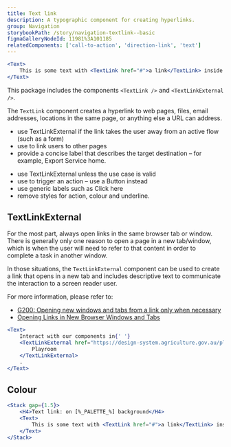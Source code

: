 ```yaml
---
title: Text link
description: A typographic component for creating hyperlinks.
group: Navigation
storybookPath: /story/navigation-textlink--basic
figmaGalleryNodeId: 11981%3A101185
relatedComponents: ['call-to-action', 'direction-link', 'text']
---
```


```jsx live
<Text>
	This is some text with <TextLink href="#">a link</TextLink> inside.
</Text>
```

This package includes the components `<TextLink />` and `<TextLinkExternal />`.

The `TextLink` component creates a hyperlink to web pages, files, email addresses, locations in the same page, or anything else a URL can address.

<DoHeading />

- use TextLinkExternal if the link takes the user away from an active flow (such as a form)
- use to link users to other pages
- provide a concise label that describes the target destination – for example, Export Service home.

<DontHeading />

- use TextLinkExternal unless the use case is valid
- use to trigger an action – use a Button instead
- use generic labels such as Click here
- remove styles for action, colour and underline.

## TextLinkExternal

For the most part, always open links in the same browser tab or window. There is generally only one reason to open a page in a new tab/window, which is when the user will need to refer to that content in order to complete a task in another window.

In those situations, the `TextLinkExternal` component can be used to create a link that opens in a new tab and includes descriptive text to communicate the interaction to a screen reader user.

For more information, please refer to:

- [G200: Opening new windows and tabs from a link only when necessary](https://www.w3.org/TR/WCAG20-TECHS/G200.html)
- [Opening Links in New Browser Windows and Tabs](https://www.nngroup.com/articles/new-browser-windows-and-tabs/)

```jsx live
<Text>
	Interact with our components in{' '}
	<TextLinkExternal href="https://design-system.agriculture.gov.au/playroom">
		Playroom
	</TextLinkExternal>
	.
</Text>
```

## Colour

```jsx live colorSection
<Stack gap={1.5}>
	<H4>Text link: on [%_PALETTE_%] background</H4>
	<Text>
		This is some text with <TextLink href="#">a link</TextLink> inside.
	</Text>
</Stack>
```
